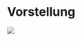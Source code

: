 <!-- SECTION: Vorstellung -->
# Vorstellung {.center auto-animate=true}
![](./images/vorstellung.svg)

<!-- SLIDE: Azubi -->
<!-- ## Vorstellung {auto-animate=true}
:::{.subheader data-id="vorstellung-subheader"}
Auszubildender
:::

:::: {.columns}
:::{.column width="40%" .incremental}
- Geboren am 02.10.1990 in Bückeburg
- Ausbildung seit 01.08.2021
:::

:::{.column .r-stretch}
![](./images/aboutMe.svg)
:::
:::: -->

<!-- SLIDE: Betrieb -->
<!-- ## Vorstellung {auto-animate=true}
:::{.subheader data-id="vorstellung-subheader"}
Ausbildungsbetrieb
:::

:::: {.columns}
::: {.column width="40%" .incremental}
- Gründung 2002
- 14 Mitarbeiter
- Standort Hannover
- Kerngeschäft
  - Daten-Migrationen
  - Individual-Software
- Webanwendung: **Holistic Project Tracking (HPT)**
:::

::: {.column .secure-layout}
![](./images/meetTheTeam.svg)
:::
::::

::: {.notes}
- Standort Hannover
    - Linden
    - Deisterplatz
- Daten-Migrationen
    - Software Migration
    - Email Migration
::: -->

<!-- SECTION: Einführung -->
<!-- # Einführung {auto-animate=true data-id="intro-title"} 
![](./images/einfuehrung.svg) -->

<!-- SLIDE: Einführung -->
<!-- ## Einführung {auto-animate=true data-id="intro-title"} -->
<!-- :::{.subheader}
Wunsch der Geschäftsführung
::: -->

<!-- :::: {.columns}
::: {.column width="50%" .incremental}
- Wunsch der Geschäftsführung
- Announcement Funktion
- Mitarbeitende intern Informieren
- Geschäftsleitung kann Announcements erstellen
- Ausschließlich Backend-Erweiterung teil dieser Abschlussarbeit
:::

::: {.column width="50%" .secure-layout data-id="intro-img"}
![](./images/einfuehrung.svg)
:::
:::: -->

<!-- SECTION: Analyse -->
<!-- # Analyse {auto-animate=true data-id="intro-title"} 
![](./images/analyse.svg) -->

<!-- SLIDE: IST -->
<!-- ## Analyse {auto-animate=true data-id="intro-title"}
:::{.subheader}
IST-Zustand
:::

:::: {.columns}
::: {.column width="50%" .incremental}
- viele verschiedene Kommunikationswege
- unübersichtlich
- Informationsverlust
:::

::: {.column width="50%" .secure-layout data-id="intro-img"}
![](./images/ausgangslage.svg)
:::
:::: -->

<!-- SLIDE: SOLL -->
<!-- ## Analyse {auto-animate=true data-id="intro-title"}
:::{.subheader}
Soll-Zustand
:::
:::: {.columns}

::: {.column width="50%" .incremental}
- zentralisierte Ablage für Ankündigungen
    - CRUD Funktionen
    - Rollenverwaltung
- Eingliederung in vorhande Software HPT
:::

::: {.column width="50%" .secure-layout data-id="intro-img"}
![](./images/ziel.svg)
:::
:::: -->

<!-- SLIDE: HPT -->
<!-- ## Analyse {auto-animate=true}
:::{.subheader data-id="sub-title"}
Was ist HPT? 
:::
:::: {.columns}
::: {.column width="50%" .incremental}
- Holistic Project Tracking
- Webanwendung für internes Projektmanagement
:::

::: {.column width="50%" .secure-layout data-id="intro-img"}
![](./images/einfuehrung.svg)
:::
:::: -->

<!-- SLIDE: HPT UI -->
<!-- ## Analyse {auto-animate=true}
:::{.subheader data-id="sub-title"}
HPT: Das User Interface
:::

![](./images/hpt-fe/HPT_Main.png){.r-fit} -->

<!-- SLIDE: HPT UI Zoom -->
<!-- ## Analyse {auto-animate=true}

![](./images/hpt-fe/HPT_Main.png){.r-fit} -->

<!-- SLIDE: HPT IST -->
<!-- ## Analyse {auto-animate=true}
:::{.subheader data-id="sub-title"}
HPT: Die bisherigen Funktionen
:::
:::: {.columns}
::: {.column width="50%" .incremental}
- Projekte
- Akquise
- Präsentationsmodus
:::

::: {.column width="50%"}
![](./images/hpt-fe/HPT_Main.png)
:::
:::: -->

<!-- SLIDE: HPT SOLL -->
<!-- ## Analyse {auto-animate=true}
:::{.subheader data-id="sub-title"}
HPT: Die neuen Funktionen
:::
:::: {.columns}
::: {.column width="50%" .incremental}
- Ankündigungen
    - erstellen
    - einsehen
- zentrale Ablage
:::

::: {.column width="50%"}
![](./images/hpt-fe/HPT_Main.png)
:::
:::: -->

<!-- SLIDE: Wirtschaftlichkeit -->
<!-- ## Analyse {auto-animate=true}
:::{.subheader data-id="sub-title"}
Wirtschaftlichkeit
:::
:::: {.columns}
::: {.column width="50%" .incremental}
- Rechnung einfügen
:::

::: {.column width="50%"}
![](./images/finance.svg)
:::
:::: -->

<!-- SECTION: Planung -->
<!-- # Planung {auto-animate=true}
![](./images/.svg) -->

<!-- SLIDE: Zeitplanung -->
<!-- ## Planung {auto-animate=true}
:::{.subheader data-id="sub-title"}
Zeitplanung
:::

:::: {.columns}
::: {.column width="50%" .incremental}
- xyz
:::

::: {.column width="50%"}
![](./images/.svg)
:::
:::: -->

<!-- SLIDE: Entwurf -->
<!-- ## Planung {auto-animate=true}
:::{.subheader data-id="sub-title"}
Entwurf
:::

:::: {.columns}
::: {.column width="50%" .incremental}
- xyz
:::

::: {.column width="50%"}
![](./images/.svg)
:::
:::: -->

<!-- # Entwurf {auto-animate=true}
![](./images/prototype.svg) 

## {auto-animate=true}
:::: {.columns}
::: {.column width="40%" .incremental}
:::
::: {.column width="50%"}
![](./images/prototype.svg)
:::
::: {.column width="10%"}
:::
::::

# Implementierung {auto-animate=true}
![](./images/implement.svg)

## {auto-animate=true}
:::: {.columns}
::: {.column width="40%" .incremental}
:::
::: {.column width="50%"}
![](./images/implement.svg)
:::
::: {.column width="10%"}
:::
::::

# Fazit {auto-animate=true}
![](./images/fazit.svg) {.orange auto-animate=true}

## {auto-animate=true}
:::: {.columns}
::: {.column width="40%" .incremental}
:::
::: {.column width="50%"}
![](./images/fazit.svg)
:::
::: {.column width="10%"}
:::
:::: -->